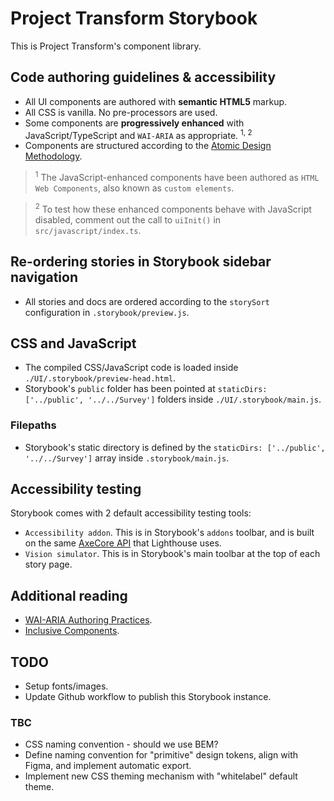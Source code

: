 
<Meta title="Introduction" />

# Project Transform Storybook
This is Project Transform's component library.

## Code authoring guidelines & accessibility
- All UI components are authored with **semantic HTML5** markup.
- All CSS is vanilla. No pre-processors are used.
- Some components are **progressively enhanced** with JavaScript/TypeScript and `WAI-ARIA` as appropriate. <sup>1, 2</sup>
- Components are structured according to the [Atomic Design Methodology](https://atomicdesign.bradfrost.com/chapter-2/).

> <sup>1</sup>
> The JavaScript-enhanced components have been authored as `HTML Web Components`, also known as `custom elements`.

> <sup>2</sup>
> To test how these enhanced components behave with JavaScript disabled, comment out the call to `uiInit()` in `src/javascript/index.ts`.

## Re-ordering stories in Storybook sidebar navigation
- All stories and docs are ordered according to the `storySort` configuration in `.storybook/preview.js`.

## CSS and JavaScript
- The compiled CSS/JavaScript code is loaded inside `./UI/.storybook/preview-head.html`.
- Storybook's `public` folder has been pointed at `staticDirs: ['../public', '../../Survey']` folders inside `./UI/.storybook/main.js`.

### Filepaths
- Storybook's static directory is defined by the `staticDirs: ['../public', '../../Survey']` array inside `.storybook/main.js`.

## Accessibility testing
Storybook comes with 2 default accessibility testing tools:
- `Accessibility addon`. This is in Storybook's `addons` toolbar, and is built on the same [AxeCore API](https://www.deque.com/axe/) that Lighthouse uses.
- `Vision simulator`. This is in Storybook's main toolbar at the top of each story page.

## Additional reading
- [WAI-ARIA Authoring Practices](https://www.w3.org/WAI/ARIA/apg/).
- [Inclusive Components](https://inclusive-components.design/).

## TODO
- Setup fonts/images.
- Update Github workflow to publish this Storybook instance.

### TBC
- CSS naming convention - should we use BEM?
- Define naming convention for "primitive" design tokens, align with Figma, and implement automatic export.
- Implement new CSS theming mechanism with "whitelabel" default theme.
